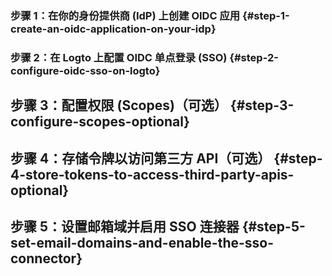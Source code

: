 
### 步骤 1：在你的身份提供商 (IdP) 上创建 OIDC 应用 \{#step-1-create-an-oidc-application-on-your-idp}

<Step1 />

### 步骤 2：在 Logto 上配置 OIDC 单点登录 (SSO) \{#step-2-configure-oidc-sso-on-logto}

<Step2 />

## 步骤 3：配置权限 (Scopes)（可选） \{#step-3-configure-scopes-optional}

<Step3 />

## 步骤 4：存储令牌以访问第三方 API（可选） \{#step-4-store-tokens-to-access-third-party-apis-optional}

<Step4 />

## 步骤 5：设置邮箱域并启用 SSO 连接器 \{#step-5-set-email-domains-and-enable-the-sso-connector}

<Step5 />
